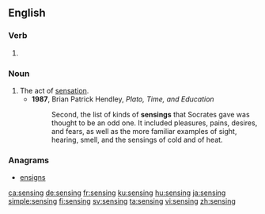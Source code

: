==English==

===Verb===
{{head|en|present participle}}

# {{present participle of|sense|lang=en|nocat=1}}

===Noun===
{{en-noun}}

# The act of [[sensation]].
#* '''1987''', Brian Patrick Hendley, ''Plato, Time, and Education''
#*: Second, the list of kinds of '''sensings''' that Socrates gave was thought to be an odd one. It included pleasures, pains, desires, and fears, as well as the more familiar examples of sight, hearing, smell, and the sensings of cold and of heat.

===Anagrams===
* [[ensigns#English|ensigns]]

[[ca:sensing]]
[[de:sensing]]
[[fr:sensing]]
[[ku:sensing]]
[[hu:sensing]]
[[ja:sensing]]
[[simple:sensing]]
[[fi:sensing]]
[[sv:sensing]]
[[ta:sensing]]
[[vi:sensing]]
[[zh:sensing]]